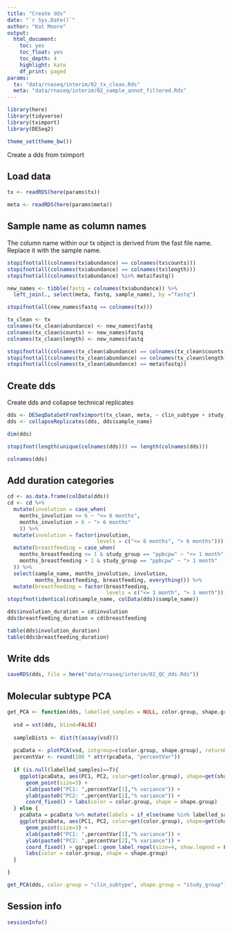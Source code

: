 ```yaml
---
title: "Create dds"
date: "`r Sys.Date()`"
author: "Kat Moore"
output: 
  html_document:
    toc: yes
    toc_float: yes
    toc_depth: 4
    highlight: kate
    df_print: paged
params:
  tx: "data/rnaseq/interim/02_tx_clean.Rds"
  meta: "data/rnaseq/interim/02_sample_annot_filtered.Rds"
---
```


```r
library(here)
library(tidyverse)
library(tximport)
library(DESeq2)

theme_set(theme_bw())
```

Create a dds from tximport

## Load data

```r
tx <- readRDS(here(params$tx))
```

```r
meta <- readRDS(here(params$meta))
```

## Sample name as column names

The column name within our tx object is derived from the fast file name. Replace it with the sample name.

```r
stopifnot(all(colnames(tx$abundance) == colnames(tx$counts)))
stopifnot(all(colnames(tx$abundance) == colnames(tx$length)))
stopifnot(all(colnames(tx$abundance) %in% meta$fastq))

new_names <- tibble(fastq = colnames(tx$abundance)) %>%
  left_join(., select(meta, fastq, sample_name), by ="fastq")

stopifnot(all(new_names$fastq == colnames(tx)))
```

```r
tx_clean <- tx
colnames(tx_clean$abundance) <- new_names$fastq
colnames(tx_clean$counts) <- new_names$fastq
colnames(tx_clean$length) <- new_names$fastq
```

```r
stopifnot(all(colnames(tx_clean$abundance) == colnames(tx_clean$counts)))
stopifnot(all(colnames(tx_clean$abundance) == colnames(tx_clean$length)))
stopifnot(all(colnames(tx_clean$abundance) == meta$fastq))
```

## Create dds

Create dds and collapse technical replicates

```r
dds <- DESeqDataSetFromTximport(tx_clean, meta, ~ clin_subtype + study_group)
dds <- collapseReplicates(dds, dds$sample_name)
```

```r
dim(dds)
```

```r
stopifnot(length(unique(colnames(dds))) == length(colnames(dds)))
```

```r
colnames(dds)
```


## Add duration categories

```r
cd <- as.data.frame(colData(dds))
cd <- cd %>%
  mutate(involution = case_when(
    months_involution <= 6 ~ "<= 6 months",
    months_involution > 6 ~ "> 6 months"
    )) %>% 
  mutate(involution = factor(involution,
                             levels = c("<= 6 months", "> 6 months"))) %>%
  mutate(breastfeeding = case_when(
    months_breastfeeding <= 1 & study_group == "ppbcpw" ~ "<= 1 month",
    months_breastfeeding > 1 & study_group == "ppbcpw" ~ "> 1 month"
  )) %>%
  select(sample_name, months_involution, involution,
         months_breastfeeding, breastfeeding, everything()) %>%
  mutate(breastfeeding = factor(breastfeeding,
                                levels = c("<= 1 month", "> 1 month")))
stopifnot(identical(cd$sample_name, colData(dds)$sample_name))

dds$involution_duration = cd$involution
dds$breastfeeding_duration = cd$breastfeeding

table(dds$involution_duration)
table(dds$breastfeeding_duration)
```

## Write dds

```r
saveRDS(dds, file = here("data/rnaseq/interim/02_QC_dds.Rds"))
```

## Molecular subtype PCA

```r
get_PCA <- function(dds, labelled_samples = NULL, color.group, shape.group){
  
  vsd = vst(dds, blind=FALSE)
  
  sampleDists <- dist(t(assay(vsd)))
  
  pcaData <- plotPCA(vsd, intgroup=c(color.group, shape.group), returnData=TRUE) 
  percentVar <- round(100 * attr(pcaData, "percentVar"))
  
  if (is.null(labelled_samples)==T){
    ggplot(pcaData, aes(PC1, PC2, color=get(color.group), shape=get(shape.group))) +
      geom_point(size=3) +
      xlab(paste0("PC1: ",percentVar[1],"% variance")) +
      ylab(paste0("PC2: ",percentVar[2],"% variance")) + 
      coord_fixed() + labs(color = color.group, shape = shape.group)
  } else {
    pcaData = pcaData %>% mutate(labels = if_else(name %in% labelled_samples, name, NULL))
    ggplot(pcaData, aes(PC1, PC2, color=get(color.group), shape=get(shape.group), label=labels)) +
      geom_point(size=3) +
      xlab(paste0("PC1: ",percentVar[1],"% variance")) +
      ylab(paste0("PC2: ",percentVar[2],"% variance")) + 
      coord_fixed() + ggrepel::geom_label_repel(size=4, show.legend = F) +
      labs(color = color.group, shape = shape.group)
  }

}
```

```r
get_PCA(dds, color.group = "clin_subtype", shape.group = "study_group")
```

## Session info

```r
sessionInfo()
```
